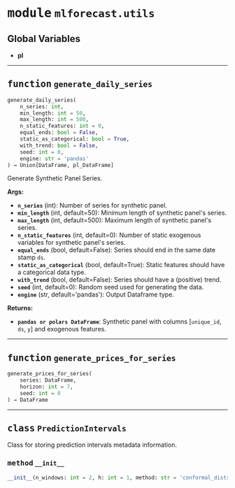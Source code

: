 



# <kbd>module</kbd> `mlforecast.utils`




**Global Variables**
---------------
- **pl**

---



## <kbd>function</kbd> `generate_daily_series`

```python
generate_daily_series(
    n_series: int,
    min_length: int = 50,
    max_length: int = 500,
    n_static_features: int = 0,
    equal_ends: bool = False,
    static_as_categorical: bool = True,
    with_trend: bool = False,
    seed: int = 0,
    engine: str = 'pandas'
) → Union[DataFrame, pl_DataFrame]
```

Generate Synthetic Panel Series. 



**Args:**
 
 - <b>`n_series`</b> (int):  Number of series for synthetic panel. 
 - <b>`min_length`</b> (int, default=50):  Minimum length of synthetic panel's series. 
 - <b>`max_length`</b> (int, default=500):  Maximum length of synthetic panel's series. 
 - <b>`n_static_features`</b> (int, default=0):  Number of static exogenous variables for synthetic panel's series. 
 - <b>`equal_ends`</b> (bool, default=False):  Series should end in the same date stamp `ds`. 
 - <b>`static_as_categorical`</b> (bool, default=True):  Static features should have a categorical data type. 
 - <b>`with_trend`</b> (bool, default=False):  Series should have a (positive) trend. 
 - <b>`seed`</b> (int, default=0):  Random seed used for generating the data. 
 - <b>`engine`</b> (str, default='pandas'):  Output Dataframe type. 



**Returns:**
 
 - <b>`pandas or polars DataFrame`</b>:  Synthetic panel with columns [`unique_id`, `ds`, `y`] and exogenous features. 


---



## <kbd>function</kbd> `generate_prices_for_series`

```python
generate_prices_for_series(
    series: DataFrame,
    horizon: int = 7,
    seed: int = 0
) → DataFrame
```






---



## <kbd>class</kbd> `PredictionIntervals`
Class for storing prediction intervals metadata information. 



### <kbd>method</kbd> `__init__`

```python
__init__(n_windows: int = 2, h: int = 1, method: str = 'conformal_distribution')
```









